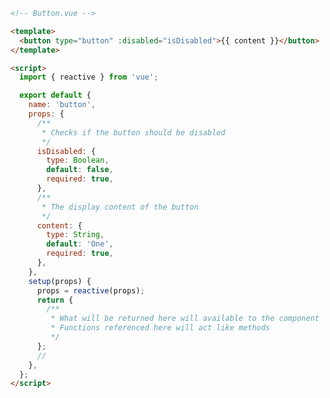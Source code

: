 ```html
<!-- Button.vue -->

<template>
  <button type="button" :disabled="isDisabled">{{ content }}</button>
</template>

<script>
  import { reactive } from 'vue';

  export default {
    name: 'button',
    props: {
      /**
       * Checks if the button should be disabled
       */
      isDisabled: {
        type: Boolean,
        default: false,
        required: true,
      },
      /**
       * The display content of the button
       */
      content: {
        type: String,
        default: 'One',
        required: true,
      },
    },
    setup(props) {
      props = reactive(props);
      return {
        /**
         * What will be returned here will available to the component
         * Functions referenced here will act like methods
         */
      };
      //
    },
  };
</script>
```